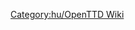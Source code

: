 
{{en/Bilingual box| Hu
| A Kézikönyvvel kapcsolatban álló lapok kerülnek ide.
A <code><nowiki>[[</nowiki>[[Template:hu/Tartalomjegyzék]]<nowiki>]]</nowiki></code> sablont használó lapok automatikusan megjelennek itt.
| ''A Category for Manual related pages.''
''Articles that are called by'' <code><nowiki>[[</nowiki>[[Template:hu/Tartalomjegyzék]]<nowiki>]]</nowiki></code> ''are automatically placed here.''}}


[[Category:hu/OpenTTD Wiki]]